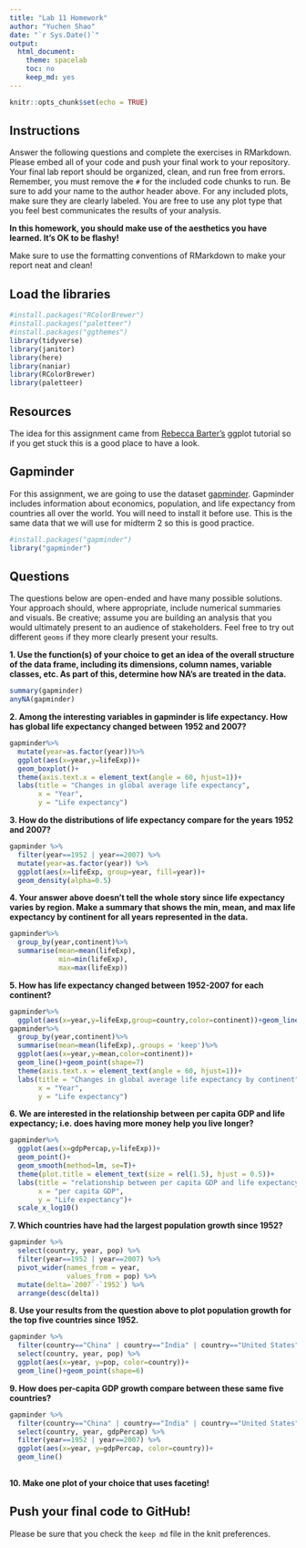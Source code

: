 ```yaml
---
title: "Lab 11 Homework"
author: "Yuchen Shao"
date: "`r Sys.Date()`"
output:
  html_document:
    theme: spacelab
    toc: no
    keep_md: yes
---
```


```r
knitr::opts_chunk$set(echo = TRUE)
```

## Instructions
Answer the following questions and complete the exercises in RMarkdown. Please embed all of your code and push your final work to your repository. Your final lab report should be organized, clean, and run free from errors. Remember, you must remove the `#` for the included code chunks to run. Be sure to add your name to the author header above. For any included plots, make sure they are clearly labeled. You are free to use any plot type that you feel best communicates the results of your analysis.  

**In this homework, you should make use of the aesthetics you have learned. It's OK to be flashy!**

Make sure to use the formatting conventions of RMarkdown to make your report neat and clean!  

## Load the libraries
```r
#install.packages("RColorBrewer")
#install.packages("paletteer")
#install.packages("ggthemes")
library(tidyverse)
library(janitor)
library(here)
library(naniar)
library(RColorBrewer)
library(paletteer)
``` 

## Resources
The idea for this assignment came from [Rebecca Barter's](http://www.rebeccabarter.com/blog/2017-11-17-ggplot2_tutorial/) ggplot tutorial so if you get stuck this is a good place to have a look.  

## Gapminder
For this assignment, we are going to use the dataset [gapminder](https://cran.r-project.org/web/packages/gapminder/index.html). Gapminder includes information about economics, population, and life expectancy from countries all over the world. You will need to install it before use. This is the same data that we will use for midterm 2 so this is good practice.
```r
#install.packages("gapminder")
library("gapminder")
```

## Questions
The questions below are open-ended and have many possible solutions. Your approach should, where appropriate, include numerical summaries and visuals. Be creative; assume you are building an analysis that you would ultimately present to an audience of stakeholders. Feel free to try out different `geoms` if they more clearly present your results.  

**1. Use the function(s) of your choice to get an idea of the overall structure of the data frame, including its dimensions, column names, variable classes, etc. As part of this, determine how NA's are treated in the data.**  
```r
summary(gapminder)
anyNA(gapminder)
```

**2. Among the interesting variables in gapminder is life expectancy. How has global life expectancy changed between 1952 and 2007?**
```r
gapminder%>%
  mutate(year=as.factor(year))%>%
  ggplot(aes(x=year,y=lifeExp))+
  geom_boxplot()+
  theme(axis.text.x = element_text(angle = 60, hjust=1))+
  labs(title = "Changes in global average life expectancy",
       x = "Year",
       y = "Life expectancy")
```

**3. How do the distributions of life expectancy compare for the years 1952 and 2007?**
```r
gapminder %>% 
  filter(year==1952 | year==2007) %>% 
  mutate(year=as.factor(year)) %>% 
  ggplot(aes(x=lifeExp, group=year, fill=year))+
  geom_density(alpha=0.5)
```

**4. Your answer above doesn't tell the whole story since life expectancy varies by region. Make a summary that shows the min, mean, and max life expectancy by continent for all years represented in the data.**
```r
gapminder%>%
  group_by(year,continent)%>%
  summarise(mean=mean(lifeExp),
            min=min(lifeExp),
            max=max(lifeExp))
```

**5. How has life expectancy changed between 1952-2007 for each continent?**
```r
gapminder%>%
  ggplot(aes(x=year,y=lifeExp,group=country,color=continent))+geom_line(alpha=0.5)
gapminder%>%
  group_by(year,continent)%>%
  summarise(mean=mean(lifeExp),.groups = 'keep')%>%
  ggplot(aes(x=year,y=mean,color=continent))+
  geom_line()+geom_point(shape=7)
  theme(axis.text.x = element_text(angle = 60, hjust=1))+
  labs(title = "Changes in global average life expectancy by continent",
       x = "Year",
       y = "Life expectancy")
```

**6. We are interested in the relationship between per capita GDP and life expectancy; i.e. does having more money help you live longer?**
```r
gapminder%>%
  ggplot(aes(x=gdpPercap,y=lifeExp))+
  geom_point()+
  geom_smooth(method=lm, se=T)+
  theme(plot.title = element_text(size = rel(1.5), hjust = 0.5))+
  labs(title = "relationship between per capita GDP and life expectancy",
       x = "per capita GDP",
       y = "Life expectancy")+
  scale_x_log10()
```

**7. Which countries have had the largest population growth since 1952?**
```r
gapminder %>% 
  select(country, year, pop) %>% 
  filter(year==1952 | year==2007) %>% 
  pivot_wider(names_from = year,
              values_from = pop) %>% 
  mutate(delta=`2007`-`1952`) %>% 
  arrange(desc(delta))
```

**8. Use your results from the question above to plot population growth for the top five countries since 1952.**
```r
gapminder %>% 
  filter(country=="China" | country=="India" | country=="United States" | country=="Indonesia" | country=="Brazil") %>% 
  select(country, year, pop) %>% 
  ggplot(aes(x=year, y=pop, color=country))+
  geom_line()+geom_point(shape=6)
```

**9. How does per-capita GDP growth compare between these same five countries?**
```r
gapminder %>% 
  filter(country=="China" | country=="India" | country=="United States" | country=="Indonesia" | country=="Brazil") %>%
  select(country, year, gdpPercap) %>% 
  filter(year==1952 | year==2007) %>% 
  ggplot(aes(x=year, y=gdpPercap, color=country))+
  geom_line()
  
```

**10. Make one plot of your choice that uses faceting!**

## Push your final code to GitHub!
Please be sure that you check the `keep md` file in the knit preferences. 